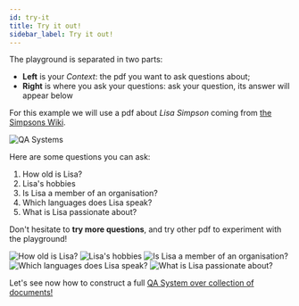 ```yaml
---
id: try-it
title: Try it out!
sidebar_label: Try it out!
---
```


The playground is separated in two parts:
- **Left** is your *Context*: the pdf you want to ask questions about;
- **Right** is where you ask your questions: ask your question, its answer will appear below


For this example we will use a pdf about *Lisa Simpson* coming from [the Simpsons Wiki](https://simpsons.fandom.com/wiki/Category:Simpson_family).

<Image src='/img/screenshots/playground-document/playground-lisa-doc.png' alt='QA Systems'/>

Here are some questions you can ask:
1. How old is Lisa?
2. Lisa's hobbies
3. Is Lisa a member of an organisation?
4. Which languages does Lisa speak?
5. What is Lisa passionate about?

Don't hesitate to **try more questions**, and try other pdf to experiment with the playground!

<Tabs>
  <TabItem value='q1' label='Question 1' default>
    <Image src='/img/screenshots/playground-document/1-how-old-is-lisa.png' alt='How old is Lisa?'/>
  </TabItem>
  <TabItem value='q2' label='Question 2' default>
    <Image src='/img/screenshots/playground-document/2-lisa-hobbies.png' alt="Lisa's hobbies"/>
  </TabItem>
  <TabItem value='q3' label='Question 3' default>
    <Image src='/img/screenshots/playground-document/3-lisa-member-organisation.png' alt='Is Lisa a member of an organisation?'/>
  </TabItem>
  <TabItem value='q4' label='Question 4' default>
    <Image src='/img/screenshots/playground-document/4-languages-lisa-speaks.png' alt='Which languages does Lisa speak?'/>
  </TabItem>
  <TabItem value='q5' label='Question 5' default>
    <Image src='/img/screenshots/playground-document/5-lisa-passions.png' alt='What is Lisa passionate about?'/>
  </TabItem>
</Tabs>

Let's see now how to construct a full [QA System over collection of documents!](/tutorial-ui-text/upload-index)
